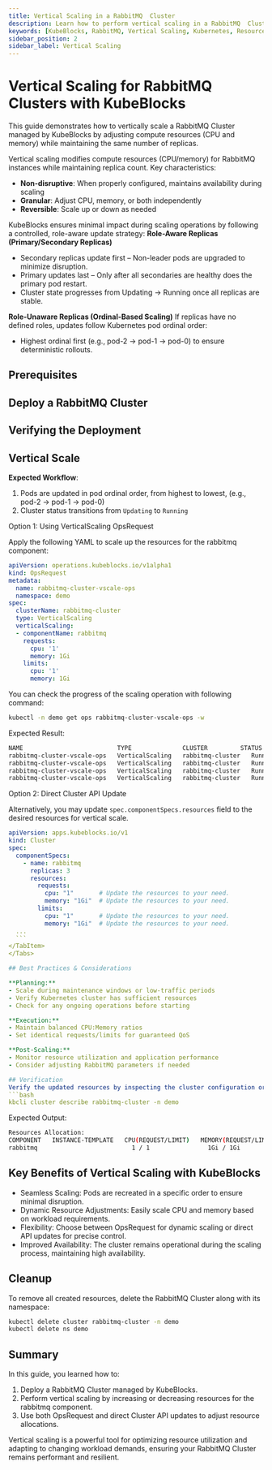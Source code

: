```yaml
---
title: Vertical Scaling in a RabbitMQ  Cluster
description: Learn how to perform vertical scaling in a RabbitMQ  Cluster managed by KubeBlocks to optimize resource utilization and improve performance.
keywords: [KubeBlocks, RabbitMQ, Vertical Scaling, Kubernetes, Resources]
sidebar_position: 2
sidebar_label: Vertical Scaling
---
```





# Vertical Scaling for RabbitMQ  Clusters with KubeBlocks

This guide demonstrates how to vertically scale a RabbitMQ  Cluster managed by KubeBlocks by adjusting compute resources (CPU and memory) while maintaining the same number of replicas.

Vertical scaling modifies compute resources (CPU/memory) for RabbitMQ instances while maintaining replica count. Key characteristics:

- **Non-disruptive**: When properly configured, maintains availability during scaling
- **Granular**: Adjust CPU, memory, or both independently
- **Reversible**: Scale up or down as needed

KubeBlocks ensures minimal impact during scaling operations by following a controlled, role-aware update strategy:
**Role-Aware Replicas (Primary/Secondary Replicas)**
- Secondary replicas update first – Non-leader pods are upgraded to minimize disruption.
- Primary updates last – Only after all secondaries are healthy does the primary pod restart.
- Cluster state progresses from Updating → Running once all replicas are stable.

**Role-Unaware Replicas (Ordinal-Based Scaling)**
If replicas have no defined roles, updates follow Kubernetes pod ordinal order:
- Highest ordinal first (e.g., pod-2 → pod-1 → pod-0) to ensure deterministic rollouts.

## Prerequisites


<Prerequisites />

## Deploy a RabbitMQ  Cluster


<CreateCluster />

## Verifying the Deployment


<VerifyCluster />

## Vertical Scale

**Expected Workflow**:

1. Pods are updated in pod ordinal order, from highest to lowest, (e.g., pod-2 → pod-1 → pod-0)
1. Cluster status transitions from `Updating` to `Running`

<Tabs>
  <TabItem value="opsRequest" label="OpsRequest API" default>
  Option 1: Using VerticalScaling OpsRequest

  Apply the following YAML to scale up the resources for the rabbitmq component:

  ```yaml
  apiVersion: operations.kubeblocks.io/v1alpha1
  kind: OpsRequest
  metadata:
    name: rabbitmq-cluster-vscale-ops
    namespace: demo
  spec:
    clusterName: rabbitmq-cluster
    type: VerticalScaling
    verticalScaling:
    - componentName: rabbitmq
      requests:
        cpu: '1'
        memory: 1Gi
      limits:
        cpu: '1'
        memory: 1Gi
  ```

  You can check the progress of the scaling operation with following command:

  ```bash
  kubectl -n demo get ops rabbitmq-cluster-vscale-ops -w
  ```

  Expected Result:

  ```bash
  NAME                          TYPE              CLUSTER         STATUS    PROGRESS   AGE
  rabbitmq-cluster-vscale-ops   VerticalScaling   rabbitmq-cluster   Running   0/3        32s
  rabbitmq-cluster-vscale-ops   VerticalScaling   rabbitmq-cluster   Running   1/3        55s
  rabbitmq-cluster-vscale-ops   VerticalScaling   rabbitmq-cluster   Running   2/3        82s
  rabbitmq-cluster-vscale-ops   VerticalScaling   rabbitmq-cluster   Running   3/3        2m13s
  ```

  </TabItem>

  <TabItem value="ClusterAPI" label="Cluster API">

  Option 2: Direct Cluster API Update

  Alternatively, you may update `spec.componentSpecs.resources` field to the desired resources for vertical scale.

  ```yaml
  apiVersion: apps.kubeblocks.io/v1
  kind: Cluster
  spec:
    componentSpecs:
      - name: rabbitmq
        replicas: 3
        resources:
          requests:
            cpu: "1"       # Update the resources to your need.
            memory: "1Gi"  # Update the resources to your need.
          limits:
            cpu: "1"       # Update the resources to your need.
            memory: "1Gi"  # Update the resources to your need.
    ...
    ```
  </TabItem>
</Tabs>

## Best Practices & Considerations

**Planning:**
- Scale during maintenance windows or low-traffic periods
- Verify Kubernetes cluster has sufficient resources
- Check for any ongoing operations before starting

**Execution:**
- Maintain balanced CPU:Memory ratios
- Set identical requests/limits for guaranteed QoS

**Post-Scaling:**
- Monitor resource utilization and application performance
- Consider adjusting RabbitMQ parameters if needed

## Verification
Verify the updated resources by inspecting the cluster configuration or Pod details:
```bash
kbcli cluster describe rabbitmq-cluster -n demo
```

Expected Output:
```bash
Resources Allocation:
COMPONENT   INSTANCE-TEMPLATE   CPU(REQUEST/LIMIT)   MEMORY(REQUEST/LIMIT)   STORAGE-SIZE   STORAGE-CLASS
rabbitmq                          1 / 1                1Gi / 1Gi               data:20Gi      <none>
```

## Key Benefits of Vertical Scaling with KubeBlocks
- Seamless Scaling: Pods are recreated in a specific order to ensure minimal disruption.
- Dynamic Resource Adjustments: Easily scale CPU and memory based on workload requirements.
- Flexibility: Choose between OpsRequest for dynamic scaling or direct API updates for precise control.
- Improved Availability: The cluster remains operational during the scaling process, maintaining high availability.

## Cleanup
To remove all created resources, delete the RabbitMQ  Cluster along with its namespace:
```bash
kubectl delete cluster rabbitmq-cluster -n demo
kubectl delete ns demo
```

## Summary
In this guide, you learned how to:
1. Deploy a RabbitMQ  Cluster managed by KubeBlocks.
2. Perform vertical scaling by increasing or decreasing resources for the rabbitmq component.
3. Use both OpsRequest and direct Cluster API updates to adjust resource allocations.

Vertical scaling is a powerful tool for optimizing resource utilization and adapting to changing workload demands, ensuring your RabbitMQ  Cluster remains performant and resilient.